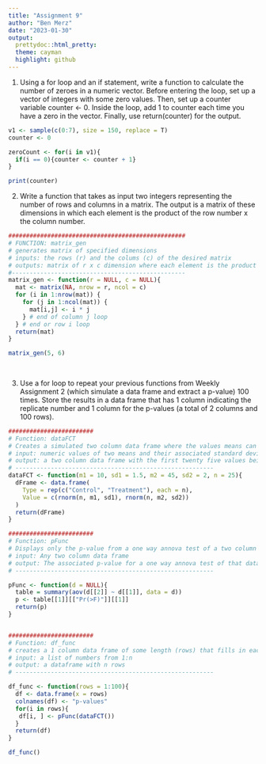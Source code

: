 ```yaml
---
title: "Assignment 9"
author: "Ben Merz"
date: "2023-01-30"
output:
  prettydoc::html_pretty:
  theme: cayman
  highlight: github
---
```

1. Using a for loop and an if statement, write a function to calculate the number of zeroes in a numeric vector. Before entering the loop, set up a vector of integers with some zero values. Then, set up a counter variable counter <- 0. Inside the loop, add 1 to counter each time you have a zero in the vector. Finally, use return(counter) for the output.

```r

v1 <- sample(c(0:7), size = 150, replace = T)
counter <- 0

zeroCount <- for(i in v1){
  if(i == 0){counter <- counter + 1}
}

print(counter)


```

2. Write a function that takes as input two integers representing the number of rows and columns in a matrix. The output is a matrix of these dimensions in which each element is the product of the row number x the column number.

```r
##################################################
# FUNCTION: matrix_gen
# generates matrix of specified dimensions 
# inputs: the rows (r) and the colums (c) of the desired matrix
# outputs: matrix of r x c dimension where each element is the product of the row number x the column number
#------------------------------------------------- 
matrix_gen <- function(r = NULL, c = NULL){
  mat <- matrix(NA, nrow = r, ncol = c)
  for (i in 1:nrow(mat)) {
    for (j in 1:ncol(mat)) {
      mat[i,j] <- i * j
    } # end of column j loop
  } # end or row i loop
  return(mat)
}

matrix_gen(5, 6)
  
  

```

3. Use a for loop to repeat your previous functions from Weekly Assignment 2 (which simulate a data frame and extract a p-value) 100 times. Store the results in a data frame that has 1 column indicating the replicate number and 1 column for the p-values (a total of 2 columns and 100 rows).

```r
########################
# Function: dataFCT
# Creates a simulated two column data frame where the values means can be chosen
# input: numeric values of two means and their associated standard deviations
# output: a two column data frame with the first twenty five values being Control and the second twenty five being of treatment
# --------------------------------------------------------
dataFCT <- function(m1 = 10, sd1 = 1.5, m2 = 45, sd2 = 2, n = 25){
  dFrame <- data.frame(
    Type = rep(c("Control", "Treatment"), each = n),
    Value = c(rnorm(n, m1, sd1), rnorm(n, m2, sd2))
  )
  return(dFrame)
}

########################
# Function: pFunc 
# Displays only the p-value from a one way annova test of a two column data frame
# input: Any two column data frame
# output: The associated p-value for a one way annova test of that data frame.
# --------------------------------------------------------

pFunc <- function(d = NULL){
  table = summary(aov(d[[2]] ~ d[[1]], data = d))
  p <- table[[1]][["Pr(>F)"]][[1]]
  return(p)
}


########################
# Function: df_func 
# creates a 1 column data frame of some length (rows) that fills in each value with a random p-value from the pFunc and dataFCT functions
# input: a list of numbers from 1:n
# output: a dataframe with n rows
# --------------------------------------------------------

df_func <- function(rows = 1:100){
  df <- data.frame(x = rows)
  colnames(df) <- "p-values"
  for(i in rows){
   df[i, ] <- pFunc(dataFCT())
  }
  return(df)
}

df_func()
```



